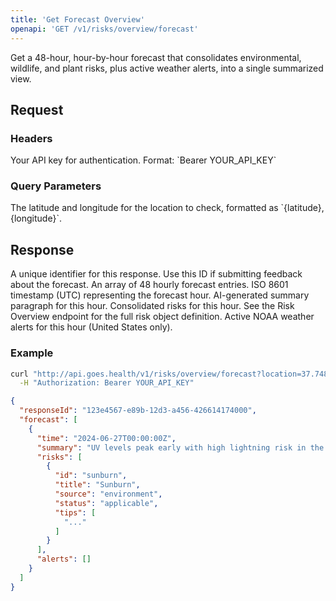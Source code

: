 ```yaml
---
title: 'Get Forecast Overview'
openapi: 'GET /v1/risks/overview/forecast'
---
```


Get a 48-hour, hour-by-hour forecast that consolidates environmental, wildlife, and plant risks, plus active weather alerts, into a single summarized view.

## Request

### Headers

<ParamField header="Authorization" type="string" required>
  Your API key for authentication. Format: `Bearer YOUR_API_KEY`
</ParamField>

### Query Parameters

<ParamField query="location" type="string" required>
  The latitude and longitude for the location to check, formatted as `{latitude},{longitude}`.
</ParamField>

## Response

<ResponseField name="responseId" type="string">
  A unique identifier for this response. Use this ID if submitting feedback about the forecast.
</ResponseField>

<ResponseField name="forecast" type="array">
  An array of 48 hourly forecast entries.
  <Expandable title="child attributes">
    <ResponseField name="time" type="string">
      ISO 8601 timestamp (UTC) representing the forecast hour.
    </ResponseField>
    <ResponseField name="summary" type="string">
      AI-generated summary paragraph for this hour.
    </ResponseField>
    <ResponseField name="risks" type="array">
      Consolidated risks for this hour.
      <Expandable title="child attributes">
        See the Risk Overview endpoint for the full risk object definition.
      </Expandable>
    </ResponseField>
    <ResponseField name="alerts" type="array">
      Active NOAA weather alerts for this hour (United States only).
    </ResponseField>
  </Expandable>
</ResponseField>

### Example

```bash
curl "http://api.goes.health/v1/risks/overview/forecast?location=37.7485,-119.5331" \
  -H "Authorization: Bearer YOUR_API_KEY"
```

```json
{
  "responseId": "123e4567-e89b-12d3-a456-426614174000",
  "forecast": [
    {
      "time": "2024-06-27T00:00:00Z",
      "summary": "UV levels peak early with high lightning risk in the afternoon...",
      "risks": [
        {
          "id": "sunburn",
          "title": "Sunburn",
          "source": "environment",
          "status": "applicable",
          "tips": [
            "..."
          ]
        }
      ],
      "alerts": []
    }
  ]
}
``` 